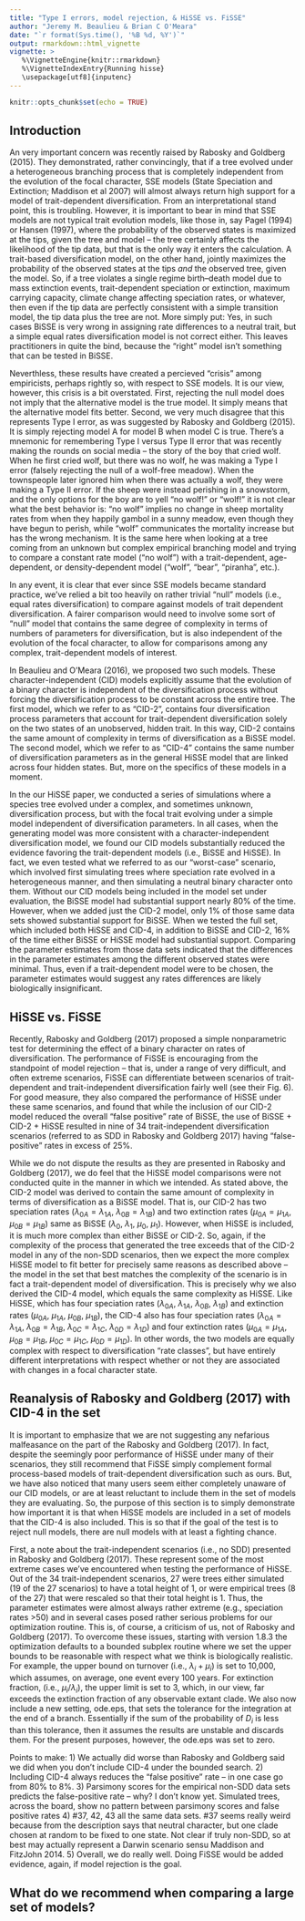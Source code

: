 ```yaml
---
title: "Type I errors, model rejection, & HiSSE vs. FiSSE"
author: "Jeremy M. Beaulieu & Brian C O'Meara"
date: "`r format(Sys.time(), '%B %d, %Y')`"
output: rmarkdown::html_vignette
vignette: >
   %\VignetteEngine{knitr::rmarkdown}
   %\VignetteIndexEntry{Running hisse}
   \usepackage[utf8]{inputenc}
---
```



```r
knitr::opts_chunk$set(echo = TRUE)
```

## Introduction

An very important concern was recently raised by Rabosky and Goldberg (2015). They demonstrated, rather convincingly, that if a tree evolved under a heterogeneous branching process that is completely independent from the evolution of the focal character, SSE models (State Speciation and Extinction; Maddison et al 2007) will almost always return high support for a model of trait-dependent diversification. From an interpretational stand point, this is troubling. However, it is important to bear in mind that SSE models are not typical trait evolution models, like those in, say Pagel (1994) or Hansen (1997), where the probability of the observed states is maximized at the tips, given the tree and model -- the tree certainly affects the likelihood of the tip data, but that is the only way it enters the calculation. A trait-based diversification model, on the other hand, jointly maximizes the probability of the observed states at the tips *and* the observed tree, given the model. So, if a tree violates a single regime birth–death model due to mass extinction events, trait-dependent speciation or extinction, maximum carrying capacity, climate change affecting speciation rates, or whatever, then even if the tip data are perfectly consistent with a simple transition model, the tip data plus the tree are not. More simply put: Yes, in such cases BiSSE is very wrong in assigning rate differences to a neutral trait, but a simple equal rates diversification model is not correct either. This leaves practitioners in quite the bind, because the "right" model isn't something that can be tested in BiSSE.

Neverthless, these results have created a percieved "crisis" among empiricists, perhaps rightly so, with respect to SSE models. It is our view, however, this crisis is a bit overstated. First, rejecting the null model does not imply that the alternative model is the true model. It simply means that the alternative model fits better. Second, we very much disagree that this represents Type I error, as was suggested by Rabosky and Goldberg (2015). It is simply rejecting model A for model B when model C is true. There’s a mnemonic for remembering Type I versus Type II error that was recently making the rounds on social media -- the story of the boy that cried wolf. When he first cried wolf, but there was no wolf, he was making a Type I error (falsely rejecting the null of a wolf-free meadow). When the townspeople later ignored him when there was actually a wolf, they were making a Type II error. If the sheep were instead perishing in a snowstorm, and the only options for the boy are to yell "no wolf!" or "wolf!" it is not clear what the best behavior is: "no wolf" implies no change in sheep mortality rates from when they happily gambol in a sunny meadow, even though they have begun to perish, while "wolf" communicates the mortality increase but has the wrong mechanism. It is the same here when looking at a tree coming from an unknown but complex empirical branching model and trying to compare a constant rate model ("no wolf") with a trait-dependent, age-dependent, or density-dependent model ("wolf", "bear", "piranha", etc.).  

In any event, it is clear that ever since SSE models became standard practice, we've relied a bit too heavily on rather trivial "null" models (i.e., equal rates diversification) to compare against models of trait dependent diversification. A fairer comparison would need to involve some sort of "null" model that contains the same degree of complexity in terms of numbers of parameters for diversification, but is also independent of the evolution of the focal character, to allow for comparisons among any complex, trait-dependent models of interest. 

In Beaulieu and O'Meara (2016), we proposed two such models. These character-independent (CID) models explicitly assume that the evolution of a binary character is independent of the diversification process without forcing the diversification process to be constant across the entire tree. The first model, which we refer to as "CID-2", contains four diversification process parameters that account for trait-dependent diversification solely on the two states of an unobserved, hidden trait. In this way, CID-2 contains the same amount of complexity in terms of diversification as a BiSSE model. The second model, which we refer to as "CID-4" contains the same number of diversification parameters as in the general HiSSE model that are linked across four hidden states. But, more on the specifics of these models in a moment.

In the our HiSSE paper, we conducted a series of simulations where a species tree evolved under a complex, and sometimes unknown, diversification process, but with the focal trait evolving under a simple model independent of diversification parameters. In all cases, when the generating model was more consistent with a character-independent diversification model, we found our CID models substantially reduced the evidence favoring the trait-dependent models (i.e., BiSSE and HiSSE). In fact, we even tested what we referred to as our "worst-case" scenario, which involved first simulating trees where speciation rate evolved in a heterogeneous manner, and then simulating a neutral binary character onto them. Without our CID models being included in the model set under evaluation, the BiSSE model had substantial support nearly 80% of the time. However, when we added just the CID-2 model, only 1% of those same data sets showed substantial support for BiSSE. When we tested the full set, which included both HiSSE and CID-4, in addition to BiSSE and CID-2, 16% of the time either BiSSE or HiSSE model had substantial support. Comparing the parameter estimates from those data sets indicated that the differences in the parameter estimates among the different observed states were minimal. Thus, even if a trait-dependent model were to be chosen, the parameter estimates would suggest any rates differences are likely biologically insignificant.

## HiSSE vs. FiSSE

Recently, Rabosky and Goldberg (2017) proposed a simple nonparametric test for determining the effect of a binary character on rates of diversification. The performance of FiSSE is encouraging from the standpoint of model rejection -- that is, under a range of very difficult, and often extreme scenarios, FiSSE can differentiate between scenarios of trait-dependent and trait-independent diversification fairly well (see their Fig. 6). For good measure, they also compared the performance of HiSSE under these same scenarios, and found that while the inclusion of our CID-2 model reduced the overall "false positive" rate of BiSSE, the use of BiSSE + CID-2 + HiSSE resulted in nine of 34 trait-independent diversification scenarios (referred to as SDD in Rabosky and Goldberg 2017) having "false-positive" rates in excess of 25%. 

While we do not dispute the results as they are presented in Rabosky and Goldberg (2017), we do feel that the HiSSE model comparisons were not conducted quite in the manner in which we intended. As stated above, the CID-2 model was derived to contain the same amount of complexity in terms of diversification as a BiSSE model. That is, our CID-2 has two speciation rates ($\lambda_{0A} = \lambda_{1A}$, $\lambda_{0B} = \lambda_{1B}$) and two extinction rates ($\mu_{0A} = \mu_{1A}$, $\mu_{0B} = \mu_{1B}$) same as BiSSE ($\lambda_0$, $\lambda_1$, $\mu_0$, $\mu_1$). However, when HiSSE is included, it is much more complex than either BiSSE or CID-2. So, again, if the complexity of the process that generated the tree exceeds that of the CID-2 model in any of the non-SDD scenarios, then we expect the more complex HiSSE model to fit better for precisely same reasons as described above -- the model in the set that best matches the complexity of the scenario is in fact a trait-dependent model of diversification. This is precisely why we also derived the CID-4 model, which equals the same complexity as HiSSE. Like HiSSE, which has four speciation rates ($\lambda_{0A}$, $\lambda_{1A}$, $\lambda_{0B}$, $\lambda_{1B}$) and extinction rates ($\mu_{0A}$, $\mu_{1A}$, $\mu_{0B}$, $\mu_{1B}$), the CID-4 also has four speciation rates ($\lambda_{0A} = \lambda_{1A}$, $\lambda_{0B} = \lambda_{1B}$, $\lambda_{0C} = \lambda_{1C}$, $\lambda_{0D} = \lambda_{1D}$) and four extinction rates ($\mu_{0A} = \mu_{1A}$, $\mu_{0B} = \mu_{1B}$, $\mu_{0C} = \mu_{1C}$, $\mu_{0D} = \mu_{1D}$). In other words, the two models are equally complex with respect to diversification "rate classes", but have entirely different interpretations with respect whether or not they are associated with changes in a focal character state. 

## Reanalysis of Rabosky and Goldberg (2017) with CID-4 in the set

It is important to emphasize that we are not suggesting any nefarious malfeasance on the part of the Rabosky and Goldberg (2017). In fact, despite the seemingly poor performance of HiSSE under many of their scenarios, they still recommend that FiSSE simply complement formal process-based models of trait-dependent diversification such as ours. But, we have also noticed that many users seem either completely unaware of our CID models, or are at least reluctant to include them in the set of models they are evaluating. So, the purpose of this section is to simply demonstrate how important it is that when HiSSE models are included in a set of models that the CID-4 is also included. This is so that if the goal of the test is to reject null models, there are null models with at least a fighting chance. 

First, a note about the trait-independent scenarios (i.e., no SDD) presented in Rabosky and Goldberg (2017). These represent some of the most extreme cases we've encountered when testing the performance of HiSSE. Out of the 34 trait-independent scenarios, 27 were trees either simulated (19 of the 27 scenarios) to have a total height of 1, or were empirical trees (8 of the 27) that were rescaled so that their total height is 1. Thus, the parameter estimates were almost always rather extreme (e.g., speciation rates >50) and in several cases posed rather serious problems for our optimization routine. This is, of course, a criticism of us, not of Rabosky and Goldberg (2017). To overcome these issues, starting with version 1.8.3 the optimization defaults to a bounded subplex routine where we set the upper bounds to be reasonable with respect what we think is biologically realistic. For example, the upper bound on turnover (i.e., $\lambda_i + \mu_i$) is set to 10,000, which assumes, on average, one event every 100 years. For extinction fraction, (i.e., $\mu_i / \lambda_i$), the upper limit is set to 3, which, in our view, far exceeds the extinction fraction of any observable extant clade. We also now include a new setting, ode.eps, that sets the tolerance for the integration at the end of a branch. Essentially if the sum of the probability of $D_i$ is less than this tolerance, then it assumes the results are unstable and discards them. For the present purposes, however, the ode.eps was set to zero. 

Points to make:
1) We actually did worse than Rabosky and Goldberg said we did when you don't include CID-4 under the bounded search.
2) Including CID-4 always reduces the "false positive" rate -- in one case go from 80% to 8%. 
3) Parsimony scores for the empirical non-SDD data sets predicts the false-positive rate -- why? I don't know yet. Simulated trees, across the board, show no pattern between parsimony scores and false positive rates 
4) #37, 42, 43 all the same data sets. #37 seems really weird because from the description says that neutral character, but one clade chosen at random to be fixed to one state. Not clear if truly non-SDD, so at best may actually represent a Darwin scenario sensu Maddison and FitzJohn 2014. 
5) Overall, we do really well. Doing FiSSE would be added evidence, again, if model rejection is the goal.

## What do we recommend when comparing a large set of models?


